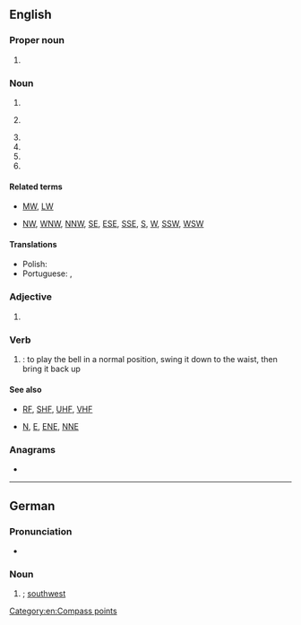 {{also|sw|Sw|Sw.|św.|šw}}
==English==

===Proper noun===
{{en-proper noun}}

# {{initialism of|en|Star Wars}}

===Noun===
{{en-noun|~}}

# {{init of|en|search warrant}}
# {{lb|en|electronics}} {{init of|en|short wave}}
# {{abbr of|en|software}}
# {{init of|en|sex work}}
# {{init of|en|street workout}}
# {{init of|en|southwest}}

====Related terms====
* {{sense|short wave}} [[MW]], [[LW]]
* {{sense|southwest}} [[NW]], [[WNW]], [[NNW]], [[SE]], [[ESE]], [[SSE]], [[S]], [[W]], [[SSW]], [[WSW]]

====Translations====
{{trans-top|compass point}}
* Polish: {{t+|pl|PZ}}
* Portuguese: {{t+|pt|SO}}, {{t|pt|SW}}
{{trans-mid}}
{{trans-bottom}}

===Adjective===
{{head|en|adjective}}

# {{init of|en|southwestern}}

===Verb===
{{head|en|verb}}

# {{lb|en|handbells}} {{abbreviation of|en|swing|nodot=yes}}: to play the bell in a normal position, swing it down to the waist, then bring it back up

====See also====
* {{sense|electronics}} [[RF]], [[SHF]], [[UHF]], [[VHF]]
* {{sense|direction}} [[N]], [[E]], [[ENE]], [[NNE]]

===Anagrams===
* {{anagrams|en|a=sw|W's|WS|Ws|w's|ws}}

[[Category:en:Compass points]]

----

==German==

===Pronunciation===
* {{audio|de|De-SW.ogg|Audio}}

===Noun===
{{head|de|noun}}

# {{abbreviation of|de|Südwest|nodot=1}}; [[southwest]]

{{C|de|Compass points}}